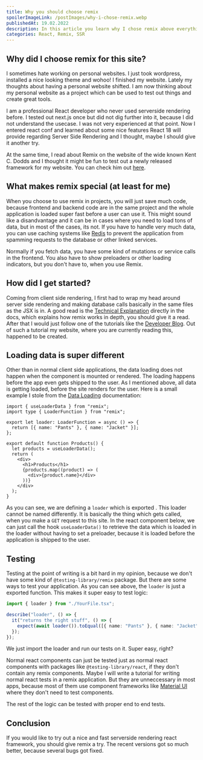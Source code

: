 ```yaml
---
title: Why you should choose remix
spoilerImageLink: /postImages/why-i-chose-remix.webp
publishedAt: 19.02.2022
description: In this article you learn why I chose remix above everything else and learn about some core concepts.
categories: React, Remix, SSR
---
```


## Why did I choose remix for this site?

I sometimes hate working on personal websites. I just took wordpress, installed a nice looking theme and
wohoo! I finished my website. Lately my thoughts about having a personal website shifted. I am now
thinking about my personal website as a project which can be used to test out things and create great tools.

I am a professional React developer who never used serverside rendering before. I tested out next.js once but did not dig further
into it, because I did not understand the usecase. I was not very experienced at that point. Now I entered react conf
and learned about some nice features React 18 will provide regarding Server Side Rendering and I thought, maybe I should give it
another try.

At the same time, I read about Remix on the website of the wide known Kent C. Dodds and I thought it might be fun to test
out a newly released framework for my website. You can check him out [here](https://kentcdodds.com).

## What makes remix special (at least for me)

When you choose to use remix in projects, you will just save much code, because
frontend and backend code are in the same project and the whole application is loaded super fast before a user can use it. This
might sound like a disandvantage and it can be in cases where you need to load tons of data, but in most of the cases, its not.
If you have to handle very much data, you can use caching systems like [Redis](https://redis.io/) to prevent the application from spamming requests to the
database or other linked services.

Normally if you fetch data, you have some kind of mutations or service calls in the frontend. You also
have to show preloaders or other loading indicators, but you don't have to, when you use Remix.

## How did I get started?

Coming from client side rendering, I first had to wrap my head around server side rendering and making database calls basically in the same
files as the JSX is in. A good read is the [Technical Explanation](https://remix.run/docs/en/v1/pages/technical-explanation) directly in the docs, which
explains how remix works in depth, you should give it a read.
After that I would just follow one of the tutorials like the [Developer Blog](https://remix.run/docs/en/v1/tutorials/blog). Out
of such a tutorial my website, where you are currently reading this, happened to be created.

## Loading data is super different

Other than in normal client side applications, the data loading does not happen when the component is mounted or rendered.
The loading happens before the app even gets shipped to the user. As I mentioned above, all data is getting loaded, before
the site renders for the user. Here is a small example I stole from the [Data Loading](https://remix.run/docs/en/v1/guides/data-loading) documentation:

```tsx
import { useLoaderData } from "remix";
import type { LoaderFunction } from "remix";

export let loader: LoaderFunction = async () => {
  return [{ name: "Pants" }, { name: "Jacket" }];
};

export default function Products() {
  let products = useLoaderData();
  return (
    <div>
      <h1>Products</h1>
      {products.map((product) => (
        <div>{product.name}</div>
      ))}
    </div>
  );
}
```

As you can see, we are defining a `loader` which is exported . This loader cannot be named
differently. It is basically the thing which gets called, when you make a `GET` request to this site.
In the react component below, we can just call the hook `useLoaderData()` to retrieve the data which is loaded
in the loader without having to set a preloader, because it is loaded before the application is shipped
to the user.

## Testing

Testing at the point of writing is a bit hard in my opinion, because we don't have some kind of `@testing-library/remix`
package. But there are some ways to test your application. As you can see above, the `loader` is just a exported
function. This makes it super easy to test logic:

```typescript
import { loader } from "./YourFile.tsx";

describe("loader", () => {
  it("returns the right stuff", () => {
    expect(await loader()).toEqual([{ name: "Pants" }, { name: "Jacket" }]);
  });
});
```

We just import the loader and run our tests on it. Super easy, right?

Normal react components can just be tested just as normal react components with packages like `@testing-library/react`, if
they don't contain any remix components. Maybe I will write a tutorial for writing normal react
tests in a remix application. But they are unneccessary in most apps, because most of them use
component frameworks like [Material UI](https://mui.com) where they don't need to test components.

The rest of the logic can be tested with proper end to end tests.

## Conclusion

If you would like to try out a nice and fast serverside rendering react framework, you should give remix a try.
The recent versions got so much better, because several bugs got fixed.

